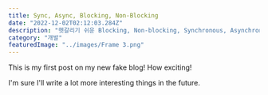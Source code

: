 ```yaml
---
title: Sync, Async, Blocking, Non-Blocking
date: "2022-12-02T02:12:03.284Z"
description: "헷갈리기 쉬운 Blocking, Non-blocking, Synchronous, Asynchronous를 알기 쉽게 정리해보았습니다."
category: "개발"
featuredImage: "../images/Frame 3.png"
---
```


This is my first post on my new fake blog! How exciting!

I'm sure I'll write a lot more interesting things in the future.
